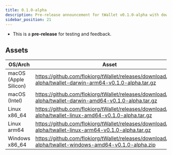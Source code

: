 ```yaml
---
title: 0.1.0-alpha
description: Pre-release announcement for tWallet v0.1.0-alpha with downloadable binaries for supported platforms.
sidebar_position: 21
---
```


- This is a **pre-release** for testing and feedback.

## Assets

| OS/Arch | Asset |
| --- | --- |
| macOS (Apple Silicon) | https://github.com/flokiorg/tWallet/releases/download/0.1.0-alpha/twallet-darwin-arm64-v0.1.0-alpha.tar.gz |
| macOS (Intel) | https://github.com/flokiorg/tWallet/releases/download/0.1.0-alpha/twallet-darwin-amd64-v0.1.0-alpha.tar.gz |
| Linux x86_64 | https://github.com/flokiorg/tWallet/releases/download/0.1.0-alpha/twallet-linux-amd64-v0.1.0-alpha.tar.gz |
| Linux arm64 | https://github.com/flokiorg/tWallet/releases/download/0.1.0-alpha/twallet-linux-arm64-v0.1.0-alpha.tar.gz |
| Windows x86_64 | https://github.com/flokiorg/tWallet/releases/download/0.1.0-alpha/twallet-windows-amd64-v0.1.0-alpha.zip |
